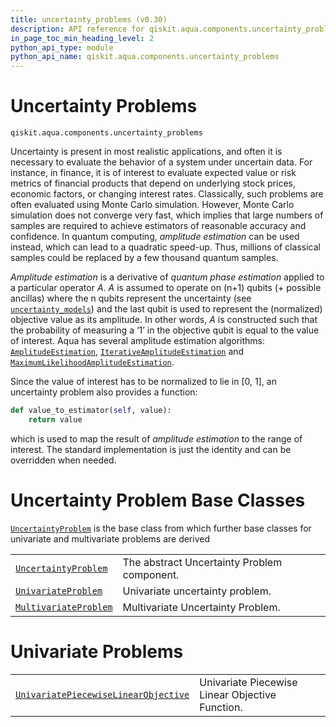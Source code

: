 ```yaml
---
title: uncertainty_problems (v0.30)
description: API reference for qiskit.aqua.components.uncertainty_problems in qiskit v0.30
in_page_toc_min_heading_level: 2
python_api_type: module
python_api_name: qiskit.aqua.components.uncertainty_problems
---
```


<span id="module-qiskit.aqua.components.uncertainty_problems" />

<span id="qiskit-aqua-components-uncertainty-problems" />

<span id="uncertainty-problems-qiskit-aqua-components-uncertainty-problems" />

# Uncertainty Problems

`qiskit.aqua.components.uncertainty_problems`

Uncertainty is present in most realistic applications, and often it is necessary to evaluate the behavior of a system under uncertain data. For instance, in finance, it is of interest to evaluate expected value or risk metrics of financial products that depend on underlying stock prices, economic factors, or changing interest rates. Classically, such problems are often evaluated using Monte Carlo simulation. However, Monte Carlo simulation does not converge very fast, which implies that large numbers of samples are required to achieve estimators of reasonable accuracy and confidence. In quantum computing, *amplitude estimation* can be used instead, which can lead to a quadratic speed-up. Thus, millions of classical samples could be replaced by a few thousand quantum samples.

*Amplitude estimation* is a derivative of *quantum phase estimation* applied to a particular operator $A$. $A$ is assumed to operate on (n+1) qubits (+ possible ancillas) where the n qubits represent the uncertainty (see [`uncertainty_models`](qiskit.aqua.components.uncertainty_models#module-qiskit.aqua.components.uncertainty_models "qiskit.aqua.components.uncertainty_models")) and the last qubit is used to represent the (normalized) objective value as its amplitude. In other words, $A$ is constructed such that the probability of measuring a ‘1’ in the objective qubit is equal to the value of interest. Aqua has several amplitude estimation algorithms: [`AmplitudeEstimation`](qiskit.aqua.algorithms.AmplitudeEstimation "qiskit.aqua.algorithms.AmplitudeEstimation"), [`IterativeAmplitudeEstimation`](qiskit.aqua.algorithms.IterativeAmplitudeEstimation "qiskit.aqua.algorithms.IterativeAmplitudeEstimation") and [`MaximumLikelihoodAmplitudeEstimation`](qiskit.aqua.algorithms.MaximumLikelihoodAmplitudeEstimation "qiskit.aqua.algorithms.MaximumLikelihoodAmplitudeEstimation").

Since the value of interest has to be normalized to lie in \[0, 1], an uncertainty problem also provides a function:

```python
def value_to_estimator(self, value):
    return value
```

which is used to map the result of *amplitude estimation* to the range of interest. The standard implementation is just the identity and can be overridden when needed.

# Uncertainty Problem Base Classes

[`UncertaintyProblem`](qiskit.aqua.components.uncertainty_problems.UncertaintyProblem "qiskit.aqua.components.uncertainty_problems.UncertaintyProblem") is the base class from which further base classes for univariate and multivariate problems are derived

|                                                                                                                                                            |                                             |
| ---------------------------------------------------------------------------------------------------------------------------------------------------------- | ------------------------------------------- |
| [`UncertaintyProblem`](qiskit.aqua.components.uncertainty_problems.UncertaintyProblem "qiskit.aqua.components.uncertainty_problems.UncertaintyProblem")    | The abstract Uncertainty Problem component. |
| [`UnivariateProblem`](qiskit.aqua.components.uncertainty_problems.UnivariateProblem "qiskit.aqua.components.uncertainty_problems.UnivariateProblem")       | Univariate uncertainty problem.             |
| [`MultivariateProblem`](qiskit.aqua.components.uncertainty_problems.MultivariateProblem "qiskit.aqua.components.uncertainty_problems.MultivariateProblem") | Multivariate Uncertainty Problem.           |

# Univariate Problems

|                                                                                                                                                                                                         |                                                 |
| ------------------------------------------------------------------------------------------------------------------------------------------------------------------------------------------------------- | ----------------------------------------------- |
| [`UnivariatePiecewiseLinearObjective`](qiskit.aqua.components.uncertainty_problems.UnivariatePiecewiseLinearObjective "qiskit.aqua.components.uncertainty_problems.UnivariatePiecewiseLinearObjective") | Univariate Piecewise Linear Objective Function. |

